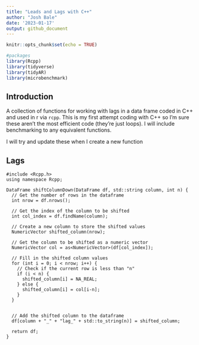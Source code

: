 ```yaml
---
title: "Leads and Lags with C++"
author: "Josh Bale"
date: '2023-01-17'
output: github_document
---
```


```r
knitr::opts_chunk$set(echo = TRUE)

#packages
library(Rcpp)
library(tidyverse)
library(tidyAR)
library(microbenchmark)
```

## Introduction

A collection of functions for working with lags in a data frame coded in C++ and used in r via `rcpp`. This is my first attempt coding with C++ so I'm sure these aren't the most efficient code  (they're just loops). I will include benchmarking to any equivalent functions.

I will try and update these when I create a new function

## Lags

```rcpp
#include <Rcpp.h>
using namespace Rcpp;

DataFrame shiftColumnDown(DataFrame df, std::string column, int n) {
  // Get the number of rows in the dataframe
  int nrow = df.nrows();

  // Get the index of the column to be shifted
  int col_index = df.findName(column);
  
  // Create a new column to store the shifted values
  NumericVector shifted_column(nrow);
  
  // Get the column to be shifted as a numeric vector
  NumericVector col = as<NumericVector>(df[col_index]);

  // Fill in the shifted column values
  for (int i = 0; i < nrow; i++) {
    // Check if the current row is less than "n"
    if (i < n) {
      shifted_column[i] = NA_REAL;
    } else {
      shifted_column[i] = col[i-n];
    }
  }

  
  // Add the shifted column to the dataframe
  df[column + "_" + "lag_" + std::to_string(n)] = shifted_column;
  
  return df;
}



```



